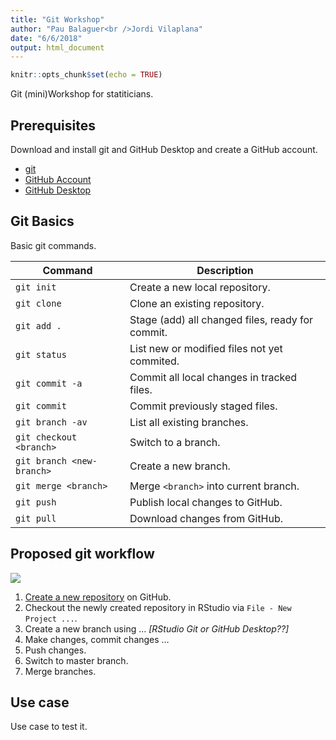 ```yaml
---
title: "Git Workshop"
author: "Pau Balaguer<br />Jordi Vilaplana"
date: "6/6/2018"
output: html_document
---
```


```r
knitr::opts_chunk$set(echo = TRUE)
```

Git (mini)Workshop for statiticians.

## Prerequisites
Download and install git and GitHub Desktop and create a GitHub account.

- [git](https://git-scm.com/downloads)
- [GitHub Account](https://github.com/)
- [GitHub Desktop](https://desktop.github.com/)


## Git Basics
Basic git commands.

| Command | Description |
| ------- | ----------- |
| `git init` | Create a new local repository. |
| `git clone` | Clone an existing repository. |
| `git add .` | Stage (add) all changed files, ready for commit. |
| `git status` | List new or modified files not yet commited. |
| `git commit -a` | Commit all local changes in tracked files. |
| `git commit` | Commit previously staged files. |
| `git branch -av` | List all existing branches. |
| `git checkout <branch>` | Switch to a branch. |
| `git branch <new-branch>` | Create a new branch. | 
| `git merge <branch>` | Merge `<branch>` into current branch. |
| `git push` | Publish local changes to GitHub. |
| `git pull` | Download changes from GitHub. |


## Proposed git workflow

![](https://nvie.com/img/main-branches@2x.png)

1. [Create a new repository](https://github.com/organizations/IRBLleida/repositories/new) on GitHub.
2. Checkout the newly created repository in RStudio via `File - New Project ...`.
3. Create a new branch using ... *[RStudio Git or GitHub Desktop??]*
4. Make changes, commit changes ...
5. Push changes.
6. Switch to master branch.
7. Merge branches.


## Use case
Use case to test it.
